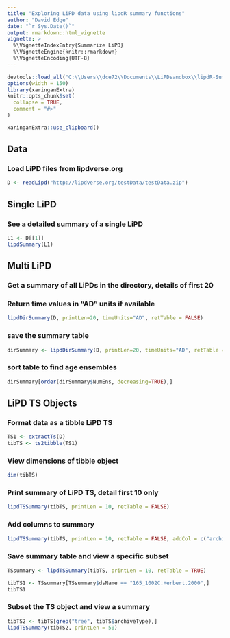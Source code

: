 ```yaml
---
title: "Exploring LiPD data using lipdR summary functions"
author: "David Edge"
date: "`r Sys.Date()`"
output: rmarkdown::html_vignette
vignette: >
  %\VignetteIndexEntry{Summarize LiPD}
  %\VignetteEngine{knitr::rmarkdown}
  %\VignetteEncoding{UTF-8}
---
```




```r
devtools::load_all("C:\\Users\\dce72\\Documents\\LiPDsandbox\\lipdR-Summarize")
options(width = 150)
library(xaringanExtra)
knitr::opts_chunk$set(
  collapse = TRUE,
  comment = "#>"
)
```

<style type="text/css">
div.main-container {
  max-width: 1600 ox !important;
  margin: auto;
}
</style>

```r
xaringanExtra::use_clipboard()
```

## Data
### Load LiPD files from lipdverse.org
```r

D <- readLipd("http://lipdverse.org/testData/testData.zip")

```
## Single LiPD
### See a detailed summary of a single LiPD
```r

L1 <- D[[1]]
lipdSummary(L1)

```
## Multi LiPD
### Get a summary of all LiPDs in the directory, details of first 20
### Return time values in "AD" units if available
```r

lipdDirSummary(D, printLen=20, timeUnits="AD", retTable = FALSE)

```
### save the summary table

```r

dirSummary <- lipdDirSummary(D, printLen=20, timeUnits="AD", retTable = TRUE)

```
### sort table to find age ensembles

```r
dirSummary[order(dirSummary$NumEns, decreasing=TRUE),]
```


## LiPD TS Objects
### Format data as a tibble LiPD TS
```r

TS1 <- extractTs(D)
tibTS <- ts2tibble(TS1)

```

### View dimensions of tibble object
```r
dim(tibTS)
```

### Print summary of LiPD TS, detail first 10 only
```r

lipdTSSummary(tibTS, printLen = 10, retTable = FALSE)

```
### Add columns to summary
```r
lipdTSSummary(tibTS, printLen = 10, retTable = FALSE, addCol = c("archiveType", "paleoData_meanValue12k"))
```



### Save summary table and view a specific subset
```r

TSsummary <- lipdTSSummary(tibTS, printLen = 10, retTable = TRUE)

tibTS1 <- TSsummary[TSsummary$dsName == "165_1002C.Herbert.2000",]
tibTS1

```
### Subset the TS object and view a summary

```r

tibTS2 <- tibTS[grep("tree", tibTS$archiveType),]
lipdTSSummary(tibTS2, printLen = 50)

```




